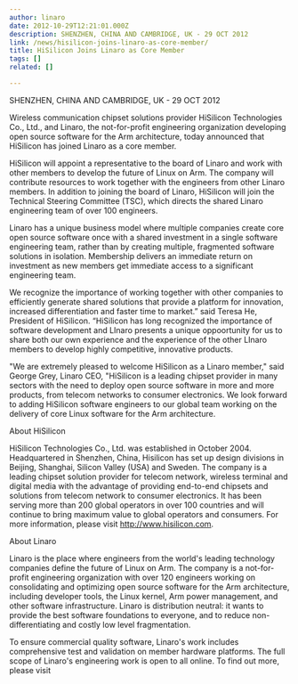 ```yaml
---
author: linaro
date: 2012-10-29T12:21:01.000Z
description: SHENZHEN, CHINA AND CAMBRIDGE, UK - 29 OCT 2012
link: /news/hisilicon-joins-linaro-as-core-member/
title: HiSilicon Joins Linaro as Core Member
tags: []
related: []

---
```


SHENZHEN, CHINA AND CAMBRIDGE, UK - 29 OCT 2012

Wireless communication chipset solutions provider HiSilicon Technologies Co., Ltd., and Linaro, the not-for-profit engineering organization developing open source software for the Arm architecture, today announced that HiSilicon has joined Linaro as a core member.

HiSilicon will appoint a representative to the board of Linaro and work with other members to develop the future of Linux on Arm. The company will contribute resources to work together with the engineers from other Linaro members. In addition to joining the board of Linaro, HiSilicon will join the Technical Steering Committee (TSC), which directs the shared Linaro engineering team of over 100 engineers.

Linaro has a unique business model where multiple companies create core open source software once with a shared investment in a single software engineering team, rather than by creating multiple, fragmented software solutions in isolation. Membership delivers an immediate return on investment as new members get immediate access to a significant engineering team.

We recognize the importance of working together with other companies to efficiently generate shared solutions that provide a platform for innovation, increased differentiation and faster time to market.” said Teresa He, President of HiSilicon. “HiSilicon has long recognized the importance of software development and LInaro presents a unique oppoortunity for us to share both our own experience and the experience of the other LInaro members to develop highly competitive, innovative products.

"We are extremely pleased to welcome HiSilicon as a Linaro member," said George Grey, Linaro CEO, "HiSilicon is a leading chipset provider in many sectors with the need to deploy open source software in more and more products, from telecom networks to consumer electronics. We look forward to adding HiSilicon software engineers to our global team working on the delivery of core Linux software for the Arm architecture.

About HiSilicon

HiSilicon Technologies Co., Ltd. was established in October 2004. Headquartered in Shenzhen, China, Hisilicon has set up design divisions in Beijing, Shanghai, Silicon Valley (USA) and Sweden. The company is a leading chipset solution provider for telecom network, wireless terminal and digital media with the advantage of providing end-to-end chipsets and solutions from telecom network to consumer electronics. It has been serving more than 200 global operators in over 100 countries and will continue to bring maximum value to global operators and consumers. For more information, please visit http://www.hisilicon.com.

About Linaro

Linaro is the place where engineers from the world's leading technology companies define the future of Linux on Arm. The company is a not-for-profit engineering organization with over 120 engineers working on consolidating and optimizing open source software for the Arm architecture, including developer tools, the Linux kernel, Arm power management, and other software infrastructure. Linaro is distribution neutral: it wants to provide the best software foundations to everyone, and to reduce non-differentiating and costly low level fragmentation.

To ensure commercial quality software, Linaro's work includes comprehensive test and validation on member hardware platforms. The full scope of Linaro's engineering work is open to all online. To find out more, please visit
